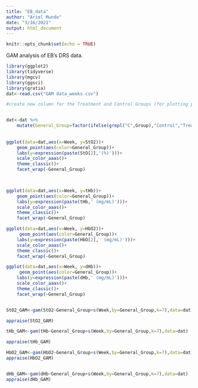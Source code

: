```yaml
---
title: "EB_data"
author: "Ariel Mundo"
date: "3/16/2021"
output: html_document
---
```


```r
knitr::opts_chunk$set(echo = TRUE)
```

GAM analysis of EB's DRS data.

```r
library(ggplot2)
library(tidyverse)
library(mgcv)
library(ggsci)
library(gratia)
dat<-read.csv("GAM data_weeks.csv")

#create new column for the Treatment and Control Groups (for plotting purposes)


dat<-dat %>%
    mutate(General_Group=factor(ifelse(grepl("C",Group),"Control","Treatment")))
    
    
ggplot(data=dat,aes(x=Week, y=StO2))+
    geom_point(aes(color=General_Group))+
    labs(y=expression(paste(StO[2],'(%)')))+
    scale_color_aaas()+
    theme_classic()+
    facet_wrap(~General_Group)
    


ggplot(data=dat,aes(x=Week, y=tHb))+
    geom_point(aes(color=General_Group))+
    labs(y=expression(paste(tHb,' (mg/mL)')))+
    scale_color_aaas()+
    theme_classic()+
    facet_wrap(~General_Group)

ggplot(data=dat,aes(x=Week, y=HbO2))+
     geom_point(aes(color=General_Group))+
    labs(y=expression(paste(HbO[2],' (mg/mL)')))+
    scale_color_aaas()+
    theme_classic()+
    facet_wrap(~General_Group)

ggplot(data=dat,aes(x=Week, y=dHb))+
     geom_point(aes(color=General_Group))+
    labs(y=expression(paste(dHb,' (mg/mL)')))+
    scale_color_aaas()+
    theme_classic()+
    facet_wrap(~General_Group)


StO2_GAM<-gam(StO2~General_Group+s(Week,by=General_Group,k=7),data=dat)

appraise(StO2_GAM)

tHb_GAM<-gam(tHb~General_Group+s(Week,by=General_Group,k=7),data=dat)

appraise(tHb_GAM)

HbO2_GAM<-gam(HbO2~General_Group+s(Week,by=General_Group,k=7),data=dat)
appraise(HbO2_GAM)


dHb_GAM<-gam(dHb~General_Group+s(Week,by=General_Group,k=7),data=dat)
appraise(dHb_GAM)
```
